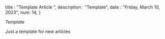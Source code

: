 
title : "Template Article ",
description : "Template",
date : "Friday, March 10, 2023",
num: 14,
}

_Template_

Just a template for new articles
